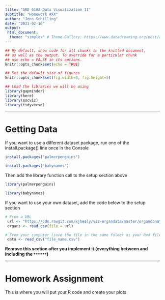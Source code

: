 ```yaml
---
title: "GRD 610A Data Visualization II"
subtitle: "Homework #XX"
author: "Jenn Schilling"
date: "2021-02-10"
output:
 html_document:
  theme: "simplex" # Theme Gallery: https://www.datadreaming.org/post/r-markdown-theme-gallery/
---
```



```r

## By default, show code for all chunks in the knitted document,
## as well as the output. To override for a particular chunk
## use echo = FALSE in its options.
knitr::opts_chunk$set(echo = TRUE)

## Set the default size of figures
knitr::opts_chunk$set(fig.width=8, fig.height=5)  

## Load the libraries we will be using
library(gapminder)
library(here)
library(socviz)
library(tidyverse)

```



******

# Getting Data 

If you want to use a different dataset package, run one of the install.package() line once in the Console
```r

install.packages("palmerpenguins")

install.packages("babynames")

```

Then add the library function call to the setup section above
```r

library(palmerpenguins)

library(babynames)

```

If you want to use your own dataset, add the code below to the setup section

```r

# From a URL
 url <- "https://cdn.rawgit.com/kjhealy/viz-organdata/master/organdonation.csv"
 organs <- read_csv(file = url)

# From your computer (save the file in the same folder as your Rmd file)
 data <- read_csv("file_name.csv")

```

**Remove this section after you implement it (everything between and including the ```******```)** 

******

# Homework Assignment

This is where you will put your R code and create your plots

```r



```

```r



```

```r



```

